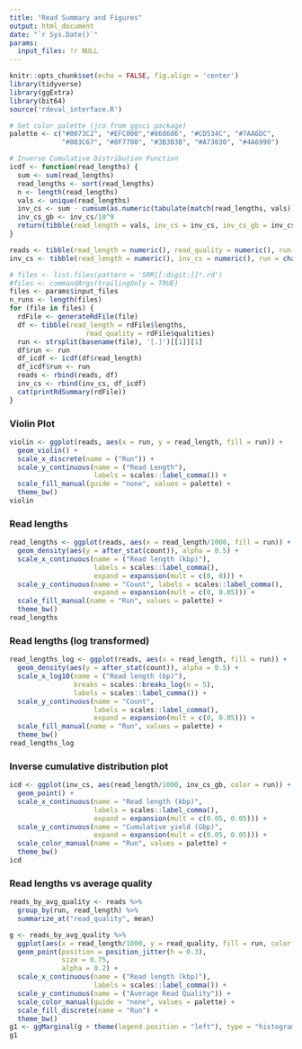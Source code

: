 ```yaml
---
title: "Read Summary and Figures"
output: html_document
date: "`r Sys.Date()`"
params:
  input_files: !r NULL
---
```


```r
knitr::opts_chunk$set(echo = FALSE, fig.align = 'center')
library(tidyverse)
library(ggExtra)
library(bit64)
source('rdeval_interface.R')
```

```r
# Set color palette (jco from ggsci package)
palette <- c("#0073C2", "#EFC000","#868686", "#CD534C", "#7AA6DC", 
             "#003C67", "#8F7700", "#3B3B3B", "#A73030", "#4A6990")

# Inverse Cumulative Distribution Function
icdf <- function(read_lengths) {
  sum <- sum(read_lengths)
  read_lengths <- sort(read_lengths)
  n <- length(read_lengths)
  vals <- unique(read_lengths)
  inv_cs <- sum - cumsum(as.numeric(tabulate(match(read_lengths, vals)) * vals))
  inv_cs_gb <- inv_cs/10^9
  return(tibble(read_length = vals, inv_cs = inv_cs, inv_cs_gb = inv_cs_gb))
}

reads <- tibble(read_length = numeric(), read_quality = numeric(), run = character())
inv_cs <- tibble(read_length = numeric(), inv_cs = numeric(), run = character())

# files <- list.files(pattern = 'SRR[[:digit:]]*.rd')
#files <- commandArgs(trailingOnly = TRUE)
files <- params$input_files
n_runs <- length(files)
for (file in files) {
  rdFile <- generateRdFile(file)
  df <- tibble(read_length = rdFile$lengths, 
                   read_quality = rdFile$qualities)
  run <- strsplit(basename(file), '[.]')[[1]][1]
  df$run <- run
  df_icdf <- icdf(df$read_length)
  df_icdf$run <- run
  reads <- rbind(reads, df)
  inv_cs <- rbind(inv_cs, df_icdf)
  cat(printRdSummary(rdFile))
}

```

### Violin Plot
```r

violin <- ggplot(reads, aes(x = run, y = read_length, fill = run)) +
  geom_violin() +
  scale_x_discrete(name = ("Run")) +
  scale_y_continuous(name = ("Read Length"),
                     labels = scales::label_comma()) +
  scale_fill_manual(guide = "none", values = palette) +
  theme_bw()
violin
```

### Read lengths

```r
read_lengths <- ggplot(reads, aes(x = read_length/1000, fill = run)) +
  geom_density(aes(y = after_stat(count)), alpha = 0.5) +
  scale_x_continuous(name = ("Read length (kbp)"),
                     labels = scales::label_comma(),
                     expand = expansion(mult = c(0, 0))) +
  scale_y_continuous(name = "Count", labels = scales::label_comma(),
                     expand = expansion(mult = c(0, 0.05))) +
  scale_fill_manual(name = "Run", values = palette) +
  theme_bw() 
read_lengths
```

### Read lengths (log transformed)
```r
read_lengths_log <- ggplot(reads, aes(x = read_length, fill = run)) +
  geom_density(aes(y = after_stat(count)), alpha = 0.5) +
  scale_x_log10(name = ("Read length (bp)"),
                breaks = scales::breaks_log(n = 5),
                labels = scales::label_comma()) +
  scale_y_continuous(name = "Count", 
                     labels = scales::label_comma(),
                     expand = expansion(mult = c(0, 0.05))) +
  scale_fill_manual(name = "Run", values = palette) +
  theme_bw() 
read_lengths_log
```

### Inverse cumulative distribution plot
```r
icd <- ggplot(inv_cs, aes(read_length/1000, inv_cs_gb, color = run)) +
  geom_point() +
  scale_x_continuous(name = "Read length (kbp)",
                     labels = scales::label_comma(),
                     expand = expansion(mult = c(0.05, 0.05))) +
  scale_y_continuous(name = "Cumulative yield (Gbp)",
                     expand = expansion(mult = c(0.05, 0.05))) +
  scale_color_manual(name = "Run", values = palette) +
  theme_bw() 
icd
```

### Read lengths vs average quality
```r
reads_by_avg_quality <- reads %>%
  group_by(run, read_length) %>%
  summarize_at("read_quality", mean)

g <- reads_by_avg_quality %>%
  ggplot(aes(x = read_length/1000, y = read_quality, fill = run, color = run)) +
  geom_point(position = position_jitter(h = 0.3), 
             size = 0.75, 
             alpha = 0.2) +
  scale_x_continuous(name = ("Read length (kbp)"),
                     labels = scales::label_comma()) +
  scale_y_continuous(name = ("Average Read Quality")) +
  scale_color_manual(guide = "none", values = palette) +
  scale_fill_discrete(name = "Run") +
  theme_bw() 
g1 <- ggMarginal(g + theme(legend.position = "left"), type = "histogram", groupColour = TRUE, groupFill = TRUE)
g1
```

